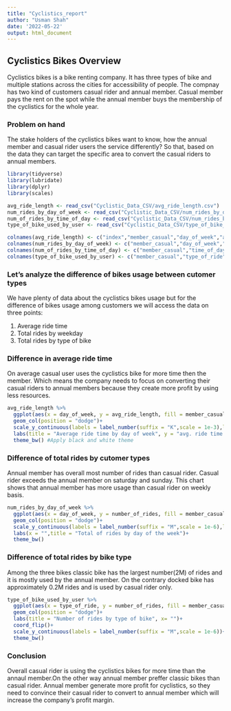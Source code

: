 ```yaml
---
title: "Cyclistics_report"
author: "Usman Shah"
date: '2022-05-22'
output: html_document
---
```



## Cyclistics Bikes Overview
Cyclistics bikes is a bike renting company. It has three types of bike and multiple stations across the cities for accessibility of people. The compnay has two kind of customers casual rider and annual member. Casual member pays the rent on the spot while the annual member buys the membership of the cyclistics for the whole year.

### Problem on hand
The stake holders of the cyclistics bikes want to know, how the annual member and casual rider users the service differently? So that, based on the data they can target the specific area to convert the casual riders to annual members.


```r
library(tidyverse)
library(lubridate)
library(dplyr)
library(scales)

```
```r
avg_ride_length <- read_csv("Cyclistic_Data_CSV/avg_ride_length.csv")
num_rides_by_day_of_week <- read_csv("Cyclistic_Data_CSV/num_rides_by_day_of_week.csv")
num_of_rides_by_time_of_day <- read_csv("Cyclistic_Data_CSV/num_rides_by_time_of_day.csv")
type_of_bike_used_by_user <- read_csv("Cyclistic_Data_CSV/type_of_bike_used_user_type.csv") 


```


```r
colnames(avg_ride_length) <- c("index","member_casual","day_of_week","avg_ride_length")
colnames(num_rides_by_day_of_week) <- c("member_casual","day_of_week","number_of_rides")
colnames(num_of_rides_by_time_of_day) <- c("member_casual","time_of_day","number_of_rides")
colnames(type_of_bike_used_by_user) <- c("member_casual","type_of_ride","number_of_rides")
```

### Let's analyze the difference of bikes usage between cutomer types
We have plenty of data about the cyclistics bikes usage but for the difference of bikes usage among customers we will access the data on three points:

1. Average ride time
2. Total rides by weekday
3. Total rides by type of bike

### Difference in average ride time
On average casual user uses the cyclistics bike for more time then the member. Which means the company needs to focus on converting their casual riders to annual members because they create more profit by using less resources.

```r
avg_ride_length %>% 
  ggplot(aes(x = day_of_week, y = avg_ride_length, fill = member_casual)) +
  geom_col(position = "dodge")+
  scale_y_continuous(labels = label_number(suffix = "K",scale = 1e-3),limits = c(0,2500))+ # Change the values of y axis to millions
  labs(title = "Average ride time by day of week", y = "avg. ride time (in seconds)", x= "")+  # Renaming title ,x-axis & y-axis
  theme_bw() #Apply black and white theme
```

### Difference of total rides by cutomer types
Annual member has overall most number of rides than casual rider. Casual rider exceeds the annual member on saturday and sunday. This chart shows that annual member has more usage than casual rider on weekly basis.

```r
num_rides_by_day_of_week %>%
  ggplot(aes(x = day_of_week, y = number_of_rides, fill = member_casual))+
  geom_col(position = "dodge")+
  scale_y_continuous(labels = label_number(suffix = "M",scale = 1e-6),limits =c(0, 600000))+
  labs(x = "",title = "Total of rides by day of the week")+
  theme_bw()
```

### Difference of total rides by bike type
Among the three bikes classic bike has the largest number(2M) of rides and it is mostly used by the annual member. On the contrary docked bike has approximately 0.2M rides and is used by casual rider only.

```r
type_of_bike_used_by_user %>% 
  ggplot(aes(x = type_of_ride, y = number_of_rides, fill = member_casual))+
  geom_col(position = "dodge")+
  labs(title = "Number of rides by type of bike", x= "")+
  coord_flip()+
  scale_y_continuous(labels = label_number(suffix = "M",scale = 1e-6))+
  theme_bw()
```

### Conclusion
Overall casual rider is using the cyclistics bikes for more time than the annaul member.On the other way annual member preffer  classic bikes than casual rider. Annual member generate more profit for cyclistics, so they need to convince their casual rider to convert to annual member which will increase the company's profit margin.


